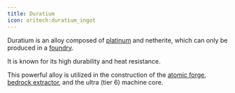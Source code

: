 ```yaml
---
title: Duratium
icon: oritech:duratium_ingot
---
```


Duratium is an alloy composed of [platinum](../resources/platinum) and netherite, which can only be produced in a [foundry](../processing/foundry).

It is known for its high durability and heat resistance.

This powerful alloy is utilized in the construction of the [atomic forge](../processing/atomic_forge), [bedrock extractor](../interaction/deepdrill),
and the ultra (tier 6) machine core.
